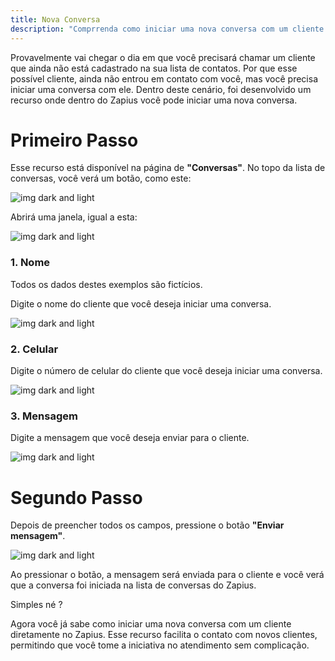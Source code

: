 ```yaml
---
title: Nova Conversa
description: "Comprrenda como iniciar uma nova conversa com um cliente."
---
```


Provavelmente vai chegar o dia em que você precisará chamar um cliente que ainda não está cadastrado na sua lista de contatos. Por que esse possível cliente, ainda não entrou em contato com você, mas você precisa iniciar uma conversa com ele. Dentro deste cenário, foi desenvolvido um recurso onde dentro do Zapius você pode iniciar uma nova conversa.

# Primeiro Passo

Esse recurso está disponível na página de **"Conversas"**. No topo da lista de conversas, você verá um botão, como este:

<Frame>
  <div className="w-full flex justify-center">
    <img
      alt="img dark and light"
      className="dark:block"
      class="shadow-lg rounded-lg"
      src="/images/nova-conversa/novo-contato.png"
    />
  </div>
</Frame>

Abrirá uma janela, igual a esta:

<Frame>
  <div className="w-full flex justify-center">
    <img
      alt="img dark and light"
      className="dark:block"
      class="shadow-lg rounded-lg"
      src="/images/nova-conversa/janela-novo-contato.png"
    />
  </div>
</Frame>

### 1. Nome

<Warning>Todos os dados destes exemplos são fictícios.</Warning>

Digite o nome do cliente que você deseja iniciar uma conversa.

<Frame>
  <div className="w-full flex justify-center">
    <img
      alt="img dark and light"
      className="dark:block"
      class="shadow-lg rounded-lg"
      src="/images/nova-conversa/nome-novo-contato.png"
    />
  </div>
</Frame>

### 2. Celular

Digite o número de celular do cliente que você deseja iniciar uma conversa.

<Frame>
  <div className="w-full flex justify-center">
    <img
      alt="img dark and light"
      className="dark:block"
      class="shadow-lg rounded-lg"
      src="/images/nova-conversa/celular-novo-contato.png"
    />
  </div>
</Frame>

### 3. Mensagem

Digite a mensagem que você deseja enviar para o cliente.

<Frame>
  <div className="w-full flex justify-center">
    <img
      alt="img dark and light"
      className="dark:block"
      class="shadow-lg rounded-lg"
      src="/images/nova-conversa/mensagem-novo-contato.png"
    />
  </div>
</Frame>

# Segundo Passo

Depois de preencher todos os campos, pressione o botão **"Enviar mensagem"**.

<Frame>
  <div className="w-full flex justify-center">
    <img
      alt="img dark and light"
      className="dark:block"
      class="shadow-lg rounded-lg"
      src="/images/nova-conversa/enviar-novo-contato.png"
    />
  </div>
</Frame>

Ao pressionar o botão, a mensagem será enviada para o cliente e você verá que a conversa foi iniciada na lista de conversas do Zapius.

Simples né ?

Agora você já sabe como iniciar uma nova conversa com um cliente diretamente no Zapius. Esse recurso facilita o contato com novos clientes, permitindo que você tome a iniciativa no atendimento sem complicação.
